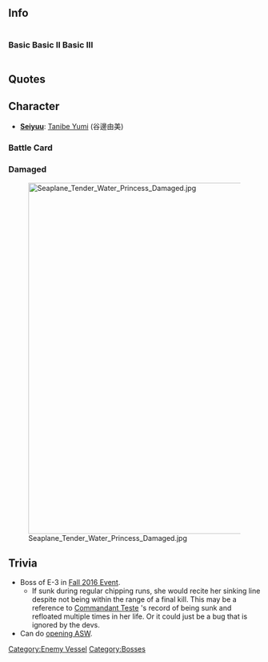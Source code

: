 ==Info==
<div style="display: inline-block;">
===Basic===
{{EnemyShipInfoKai|Seaplane Tender Water Princess/|los=auto|los_max=auto|evasion=auto|evasion_max=auto|asw=auto|asw_max=auto}}
</div>
<div style="display: inline-block;">
===Basic II===
{{EnemyShipInfoKai|Seaplane Tender Water Princess/II|los=auto|los_max=auto|evasion=auto|evasion_max=auto|asw=auto|asw_max=auto}}
</div>
<div style="display: inline-block;">
===Basic III===
{{EnemyShipInfoKai|Seaplane Tender Water Princess/III|los=auto|los_max=auto|evasion=auto|evasion_max=auto|asw=auto|asw_max=auto}}
</div>
{{EnemyShipCategoriesKai|Seaplane Tender Water Princess/}}

==Quotes==
{{Abyssquote
|開幕前 = ヨクミツケマシタネエ……ゴホウビデス……。
アイテヲ…シテ…サシアゲマスワ！　シズメェッ！<br/>
<br>イイデショウ……。ワタクシガ…オアイテ…イタシマス。<br/>カカッテ…キナサアイッ！(Armor Broken)
|砲撃 = シズメ…シズミナサァイ！
|被弾 = イタイワ…イタイジャナイッ！
|昼戦終了時 = ツメタイ…。モウツメタイオモイハ…クライオモイハイヤ…。デモ…シズムノネ…。アデュー…　エッ？　ソンナ…ソウナノ？　ワタクシハ…ソノテヲ取っても。(Normal and Final sunk line)<br>ツメタイ…ツメタイワ。クライトコロニイクノハイヤ…。　エッ？　ワタクシハ　ソウカ　ワたくしは…。(Armor Broken)

|EN1 = You did well to find me... This is your reward......<br>
I will... be... your opponent! Sink!<br/> <br/>Isn't this great...... I... will be... your opponent.<br>Come...at me! (Armor Broken)
|EN0 = Sink...Sink now!
|EN2 = It hurts... I said it hurts!
|EN3 = It's cold... Cold thoughts... and dark thoughts, I don't want them... But... sinking is... Adieu... Eh? That's... Is that it? I... even though I accepted that hand. (Normal and Final sunk line)<br>It's cold... It's cold. I don't want to go to dark places... Eh? I... Is that so... I... (Armor broken)

|Clip1 = {{Audio|file=Seaplane Tender Water Princess Intro.ogg}}<br>{{Audio|file=Seaplane Tender Water Princess Broken Form Intro.ogg}}|Clip0 = {{Audio|file=Seaplane Tender Water Princess Attack.ogg}}
|Clip2 = {{Audio|file=Seaplane Tender Water Princess Damaged.ogg}}
|Clip3 ={{Audio|file=Seaplane Tender Water Princess Sunk Final.ogg}}<br>{{Audio|file=Seaplane Tender Water Princess Sunk.ogg}}
}}

==Character==
* [[Glossary#List of Vessels by Japanese Voice Actresses|'''Seiyuu''']]: [https://myanimelist.net/people/35951 Tanibe Yumi] (谷邊由美)

===Battle Card===
{{ShipBattleCardKai|Seaplane Tender Water Princess}}
===Damaged===
[[File:Seaplane Tender Water Princess Damaged.jpg|700px]]

==Trivia==
* Boss of E-3 in [[Fall 2016 Event]].
** If sunk during regular chipping runs, she would recite her sinking line despite not being within the range of a final kill. This may be a reference to [[Commandant Teste]] 's record of being sunk and refloated multiple times in her life. Or it could just be a bug that is ignored by the devs.
* Can do [[Partials/Opening ASW|opening ASW]].<!-- II and III are not confirmed -->

{{Enemyshiplist}}
[[Category:Enemy Vessel]]
[[Category:Bosses]]